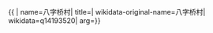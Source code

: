 {{ {{{1|PRC admin/showdata}}}|
name=八字桥村|
title=|
wikidata-original-name=八字桥村|
wikidata=q14193520|
arg={{{arg|}}}}}